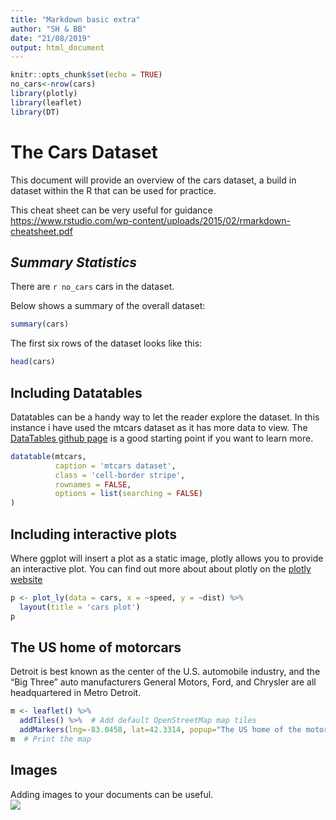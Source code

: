 ```yaml
---
title: "Markdown basic extra"
author: "SH & BB"
date: "21/08/2019"
output: html_document
---
```


```r
knitr::opts_chunk$set(echo = TRUE)
no_cars<-nrow(cars)
library(plotly)
library(leaflet)
library(DT)
```

# **The Cars Dataset**

This document will provide an overview of the cars dataset, a build in dataset within the R that can be used for practice.

This cheat sheet can be very useful for guidance <https://www.rstudio.com/wp-content/uploads/2015/02/rmarkdown-cheatsheet.pdf>

## *Summary Statistics*

There are `r no_cars` cars in the dataset.

Below shows a summary of the overall dataset:

```r
summary(cars)
```

The first six rows of the dataset looks like this:

```r
head(cars)
```

## Including Datatables
Datatables can be a handy way to let the reader explore the dataset.  In this instance i have used the mtcars dataset as it has more data to view.  The [DataTables github page](https://rstudio.github.io/DT/) is a good starting point if you want to learn more.
```r
datatable(mtcars,
          caption = 'mtcars dataset',
          class = 'cell-border stripe',
          rownames = FALSE,
          options = list(searching = FALSE)
)
```


## Including interactive plots
Where ggplot will insert a plot as a static image, plotly allows you to provide an interactive plot.  You can find out more about about plotly on the [plotly website](https://plot.ly/r/line-and-scatter/#new-to-plotly)

```r
p <- plot_ly(data = cars, x = ~speed, y = ~dist) %>%
  layout(title = 'cars plot')
p
```

## The US home of motorcars
Detroit is best known as the center of the U.S. automobile industry, and the "Big Three" auto manufacturers General Motors, Ford, and Chrysler are all headquartered in Metro Detroit.
```r
m <- leaflet() %>%
  addTiles() %>%  # Add default OpenStreetMap map tiles
  addMarkers(lng=-83.0458, lat=42.3314, popup="The US home of the motorcar")
m  # Print the map
```

## Images
Adding images to your documents can be useful.  
![](images\car.png)